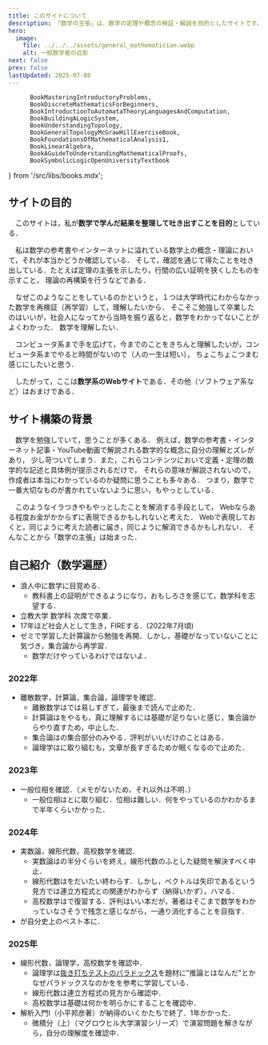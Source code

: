 ```yaml
---
title: このサイトについて
description: 「数学の主張」は、数学の定理や概念の検証・解説を目的としたサイトです。管理者の数学遍歴やサイトの目的について詳しく紹介しています。
hero:
  image:
    file: ../../../assets/general_mathematician.webp 
    alt: 一般数学者の近影 
next: false
prev: false
lastUpdated: 2025-07-08
---
```

          BookMasteringIntroductoryProblems,
          BookDiscreteMathematicsForBeginners,
          BookIntroductionToAutomataTheoryLanguagesAndComputation,
          BookBuildingALogicSystem,
          BookUnderstandingTopology,
          BookGeneralTopologyMcGrawHillExerciseBook,
          BookFoundationsOfMathematicalAnalysis1,
          BookLinearAlgebra,
          BookAGuideToUnderstandingMathematicalProofs,
          BookSymbolicLogicOpenUniversityTextbook
 } from '/src/libs/books.mdx';

## サイトの目的
　このサイトは，私が**数学で学んだ結果を整理して吐き出すことを目的**としている．

　私は数学の参考書やインターネットに溢れている数学上の概念・理論において，それが本当かどうか確認している．
そして，確認を通じて得たことを吐き出している．たとえば定理の主張を示したり，行間の広い証明を狭くしたものを示すこと，
理論の再構築を行うなどである．

　なぜこのようなことをしているのかというと，１つは大学時代にわからなかった数学を再検証（再学習）して，理解したいから．
そこそこ勉強して卒業したのはいいが，社会人になってから当時を振り返ると，数学をわかってないことがよくわかった．
数学を理解したい．

　コンピュータ系まで手を広げて，今までのことをきちんと理解したいが，コンピュータ系までやると時間がないので（人の一生は短い），
ちょこちょこつまむ感じにしたいと思う．

　したがって，ここは**数学系のWebサイト**である．その他（ソフトウェア系など）はおまけである．

## サイト構築の背景

　数学を勉強していて，思うことが多くある．
例えば，数学の参考書・インターネット記事・YouTube動画で解説される数学的な概念に自分の理解とズレがあり，
少し苛ついてしまう．また，これらコンテンツにおいて定義・定理の数学的な記述と具体例が提示されるだけで，
それらの意味が解説されないので，作成者は本当にわかっているのか疑問に思うことも多々ある．
つまり，数学で一番大切なものが書かれていないように思い，もやっとしている．

　このようなイラつきやもやっとしたことを解消する手段として，
Webならある程度お金がかからずに表現できるかもしれないと考えた．
Webで表現しておくと，同じように考えた読者に届き，同じように解消できるかもしれない．
そんなことから「数学の主張」は始まった．

## 自己紹介（数学遍歴）

  - 浪人中に数学に目覚める．
    - 教科書上の証明ができるようになり，おもしろさを感じて，数学科を志望する． 
  - 立教大学 数学科 次席で卒業．
  - 17年ほど社会人として生き，FIREする．(2022年7月頃) 
  - ゼミで学習した計算論から勉強を再開．しかし，基礎がなっていないことに気づき，集合論から再学習．
    - 数学だけやっているわけではないよ．
 
### 2022年
  - 離散数学，計算論，集合論，論理学を確認．
    - 離散数学は<BookDiscreteMathematicsForBeginners />では易しすぎて，最後まで読んで止めた． 
    - 計算論は<BookIntroductionToAutomataTheoryLanguagesAndComputation />をやるも，真に理解するには基礎が足りないと感じ，集合論からやり直すため，中止した． 
    - 集合論は<BookIntroductionToSetsAndTopology />の集合部分のみやる．評判がいいだけのことはある．
    - 論理学は<BookBuildingALogicSystem />に取り組むも，文章が長すぎるためか眠くなるので止めた．
### 2023年
  - 一般位相を確認．（メモがないため，それ以外は不明．）
    - 一般位相は<BookUnderstandingTopology />と<BookGeneralTopologyMcGrawHillExerciseBook />に取り組む．位相は難しい．何をやっているのかわかるまで半年くらいかかった．
### 2024年
  - 実数論，線形代数，高校数学を確認．
    - 実数論は<BookFoundationsOfMathematicalAnalysis1 />の半分くらいを終え，線形代数のふとした疑問を解決すべく中止．
    - 線形代数は<BookLinearAlgebra />をだいたい終わらす．しかし，ベクトルは矢印であるという見方では連立方程式との関連がわからず（納得いかず），ハマる．
    - 高校数学は<BookMasteringIntroductoryProblems />で復習する．評判はいい本だが，著者はそこまで数学をわかっていなさそうで残念と感じながら，一通り消化することを目指す．
  - <BookAGuideToUnderstandingMathematicalProofs />が自分史上のベスト本に．
### 2025年
  - 線形代数，論理学，高校数学を確認中．
    - 論理学は[抜き打ちテストのパラドックス](https://ja.wikipedia.org/wiki/%E6%8A%9C%E3%81%8D%E6%89%93%E3%81%A1%E3%83%86%E3%82%B9%E3%83%88%E3%81%AE%E3%83%91%E3%83%A9%E3%83%89%E3%83%83%E3%82%AF%E3%82%B9)を題材に"推論とはなんだ"とかなぜパラドックスなのかを<BookSymbolicLogicOpenUniversityTextbook />を参考に学習している．
    - 線形代数は連立方程式の見方から確認中．
    - 高校数学は基礎は何かを明らかにすることを確認中． 
  - 解析入門Ⅰ（小平邦彦著）が納得のいくかたちで終了．1年かかった．
    - 微積分（上）（マグロウヒル大学演習シリーズ）で演習問題を解きながら，自分の理解度を確認中．


